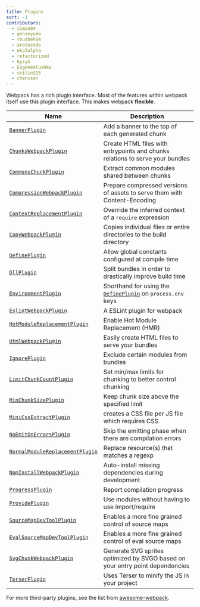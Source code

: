 ```yaml
---
title: Plugins
sort: -1
contributors:
  - simon04
  - gonzoyumo
  - rouzbeh84
  - aretecode
  - eko3alpha
  - refactorized
  - byzyk
  - EugeneHlushko
  - snitin315
  - chenxsan
---
```


Webpack has a rich plugin interface. Most of the features within webpack itself use this plugin interface. This makes webpack **flexible**.

| Name                                                                            | Description                                                                            |
| ------------------------------------------------------------------------------- | -------------------------------------------------------------------------------------- |
| [`BannerPlugin`](/plugins/banner-plugin)                                        | Add a banner to the top of each generated chunk                                        |
| [`ChunksWebpackPlugin`](/plugins/chunks-webpack-plugin/)                        | Create HTML files with entrypoints and chunks relations to serve your bundles          |
| [`CommonsChunkPlugin`](/plugins/commons-chunk-plugin)                           | Extract common modules shared between chunks                                           |
| [`CompressionWebpackPlugin`](/plugins/compression-webpack-plugin)               | Prepare compressed versions of assets to serve them with Content-Encoding              |
| [`ContextReplacementPlugin`](/plugins/context-replacement-plugin)               | Override the inferred context of a `require` expression                                |
| [`CopyWebpackPlugin`](/plugins/copy-webpack-plugin)                             | Copies individual files or entire directories to the build directory                   |
| [`DefinePlugin`](/plugins/define-plugin)                                        | Allow global constants configured at compile time                                      |
| [`DllPlugin`](/plugins/dll-plugin)                                              | Split bundles in order to drastically improve build time                               |
| [`EnvironmentPlugin`](/plugins/environment-plugin)                              | Shorthand for using the [`DefinePlugin`](/plugins/define-plugin) on `process.env` keys |
| [`EslintWebpackPlugin`](/plugins/eslint-webpack-plugin)                         | A ESLint plugin for webpack                                                            |
| [`HotModuleReplacementPlugin`](/plugins/hot-module-replacement-plugin)          | Enable Hot Module Replacement (HMR)                                                    |
| [`HtmlWebpackPlugin`](/plugins/html-webpack-plugin)                             | Easily create HTML files to serve your bundles                                         |
| [`IgnorePlugin`](/plugins/ignore-plugin)                                        | Exclude certain modules from bundles                                                   |
| [`LimitChunkCountPlugin`](/plugins/limit-chunk-count-plugin)                    | Set min/max limits for chunking to better control chunking                             |
| [`MinChunkSizePlugin`](/plugins/min-chunk-size-plugin)                          | Keep chunk size above the specified limit                                              |
| [`MiniCssExtractPlugin`](/plugins/mini-css-extract-plugin)                      | creates a CSS file per JS file which requires CSS                                      |
| [`NoEmitOnErrorsPlugin`](/configuration/optimization/#optimizationemitonerrors) | Skip the emitting phase when there are compilation errors                              |
| [`NormalModuleReplacementPlugin`](/plugins/normal-module-replacement-plugin)    | Replace resource(s) that matches a regexp                                              |
| [`NpmInstallWebpackPlugin`](/plugins/install-webpack-plugin)                    | Auto-install missing dependencies during development                                   |
| [`ProgressPlugin`](/plugins/progress-plugin)                                    | Report compilation progress                                                            |
| [`ProvidePlugin`](/plugins/provide-plugin)                                      | Use modules without having to use import/require                                       |
| [`SourceMapDevToolPlugin`](/plugins/source-map-dev-tool-plugin)                 | Enables a more fine grained control of source maps                                     |
| [`EvalSourceMapDevToolPlugin`](/plugins/eval-source-map-dev-tool-plugin)        | Enables a more fine grained control of eval source maps                                |
| [`SvgChunkWebpackPlugin`](/plugins/svg-chunk-webpack-plugin/)                   | Generate SVG sprites optimized by SVGO based on your entry point dependencies          |
| [`TerserPlugin`](/plugins/terser-webpack-plugin/)                               | Uses Terser to minify the JS in your project                                           |

For more third-party plugins, see the list from [awesome-webpack](/awesome-webpack/#webpack-plugins).
